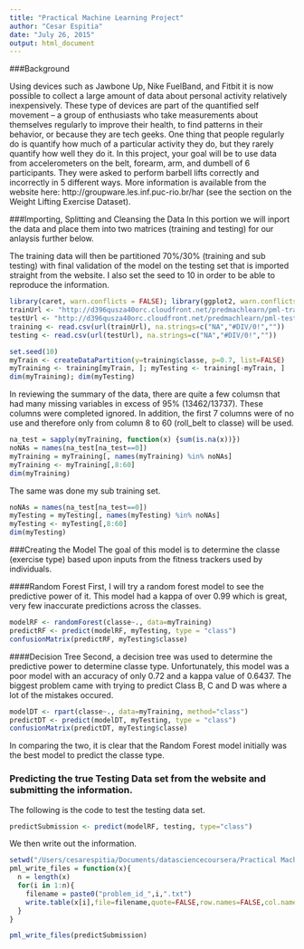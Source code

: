 ```yaml
---
title: "Practical Machine Learning Project"
author: "Cesar Espitia"
date: "July 26, 2015"
output: html_document
---
```


###Background

Using devices such as Jawbone Up, Nike FuelBand, and Fitbit it is now possible to collect a large amount of data about personal activity relatively inexpensively. These type of devices are part of the quantified self movement – a group of enthusiasts who take measurements about themselves regularly to improve their health, to find patterns in their behavior, or because they are tech geeks. One thing that people regularly do is quantify how much of a particular activity they do, but they rarely quantify how well they do it. In this project, your goal will be to use data from accelerometers on the belt, forearm, arm, and dumbell of 6 participants. They were asked to perform barbell lifts correctly and incorrectly in 5 different ways. More information is available from the website here: http://groupware.les.inf.puc-rio.br/har (see the section on the Weight Lifting Exercise Dataset). 

###Importing, Splitting and Cleansing the Data 
In this portion we will inport the data and place them into two matrices (training and testing) for our anlaysis further below.

The training data will then be partitioned 70%/30% (training and sub testing) with final validation of the model on the testing set that is imported straight from the website.  I also set the seed to 10 in order to be able to reproduce the information.

```r
library(caret, warn.conflicts = FALSE); library(ggplot2, warn.conflicts = FALSE); library(randomForest, warn.conflicts = FALSE); library(dplyr, warn.conflicts = FALSE); library(rattle, warn.conflicts = FALSE); library(rpart, warn.conflicts = FALSE)
trainUrl <- "http://d396qusza40orc.cloudfront.net/predmachlearn/pml-training.csv"
testUrl <- "http://d396qusza40orc.cloudfront.net/predmachlearn/pml-testing.csv"
training <- read.csv(url(trainUrl), na.strings=c("NA","#DIV/0!",""))
testing <- read.csv(url(testUrl), na.strings=c("NA","#DIV/0!",""))

set.seed(10)
myTrain <- createDataPartition(y=training$classe, p=0.7, list=FALSE)
myTraining <- training[myTrain, ]; myTesting <- training[-myTrain, ]
dim(myTraining); dim(myTesting)
```

In reviewing the summary of the data, there are quite a few columsn that had many missing variables in excess of 95% (13462/13737).  These columns were completed ignored.  In addition, the first 7 columns were of no use and therefore only from column 8 to 60 (roll_belt to classe) will be used.

```r
na_test = sapply(myTraining, function(x) {sum(is.na(x))})
noNAs = names(na_test[na_test==0])
myTraining = myTraining[, names(myTraining) %in% noNAs]
myTraining <- myTraining[,8:60]
dim(myTraining)
```

The same was done my sub training set.

```r
noNAs = names(na_test[na_test==0])
myTesting = myTesting[, names(myTesting) %in% noNAs]
myTesting <- myTesting[,8:60]
dim(myTesting)
```

###Creating the Model
The goal of this model is to determine the classe (exercise type) based upon inputs from the fitness trackers used by individuals.

####Random Forest
First, I will try a random forest model to see the predictive power of it.
This model had a kappa of over 0.99 which is great, very few inaccurate predictions across the classes.  

```r
modelRF <- randomForest(classe~., data=myTraining)
predictRF <- predict(modelRF, myTesting, type = "class")
confusionMatrix(predictRF, myTesting$classe)
```

####Decision Tree
Second, a decision tree was used to determine the predictive power to determine classe type.  Unfortunately, this model was a poor model with an accuracy of only 0.72 and a kappa value of 0.6437.  The biggest problem came with trying to predict Class B, C and D was where a lot of the mistakes occured.

```r
modelDT <- rpart(classe~., data=myTraining, method="class")
predictDT <- predict(modelDT, myTesting, type = "class")
confusionMatrix(predictDT, myTesting$classe)
```

In comparing the two, it is clear that the Random Forest model initially was the best model to predict the classe type.

### Predicting the true Testing Data set from the website and submitting the information.

The following is the code to test the testing data set.

```r
predictSubmission <- predict(modelRF, testing, type="class")
```

We then write out the information.

```r
setwd("/Users/cesarespitia/Documents/datasciencecoursera/Practical Machine Learning/submission")
pml_write_files = function(x){
  n = length(x)
  for(i in 1:n){
    filename = paste0("problem_id_",i,".txt")
    write.table(x[i],file=filename,quote=FALSE,row.names=FALSE,col.names=FALSE)
  }
}

pml_write_files(predictSubmission)
```

